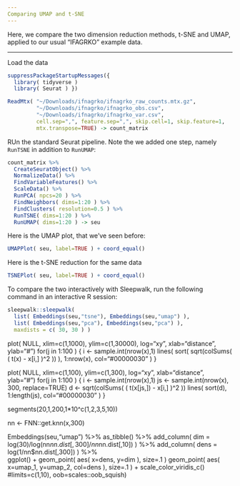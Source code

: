 ```yaml
---
Comparing UMAP and t-SNE
---
```


Here, we compare the two dimension reduction methods, t-SNE and UMAP, applied
to our usual "IFAGRKO" example data.

---

Load the data

```r
suppressPackageStartupMessages({
  library( tidyverse )
  library( Seurat ) })

ReadMtx( "~/Downloads/ifnagrko/ifnagrko_raw_counts.mtx.gz",
         "~/Downloads/ifnagrko/ifnagrko_obs.csv",
         "~/Downloads/ifnagrko/ifnagrko_var.csv",
         cell.sep=",", feature.sep=",", skip.cell=1, skip.feature=1, 
         mtx.transpose=TRUE) -> count_matrix
```


RUn the standard Seurat pipeline. Note the we added one step, namely `RunTSNE`
in addition to `RunUMAP`:

```r
count_matrix %>%
  CreateSeuratObject() %>%
  NormalizeData() %>%
  FindVariableFeatures() %>%
  ScaleData() %>%
  RunPCA( npcs=20 ) %>%
  FindNeighbors( dims=1:20 ) %>%
  FindClusters( resolution=0.5 ) %>%
  RunTSNE( dims=1:20 ) %>%
  RunUMAP( dims=1:20 ) -> seu
```

Here is the UMAP plot, that we've seen before:

```r
UMAPPlot( seu, label=TRUE ) + coord_equal()
```

Here is the t-SNE reduction for the same data

```r
TSNEPlot( seu, label=TRUE ) + coord_equal()
```

To compare the two interactively with Sleepwalk, run
the following command in an interactive R session:

```r
sleepwalk::sleepwalk(
  list( Embeddings(seu,"tsne"), Embeddings(seu,"umap") ),
  list( Embeddings(seu,"pca"), Embeddings(seu,"pca") ),
  maxdists = c( 30, 30 ) )
```

plot( NULL, xlim=c(1,1000), ylim=c(1,30000), log="xy", xlab="distance", ylab="#")
for(j in 1:100 ) {
  i <- sample.int(nrow(x),1)
  lines( sort( sqrt(colSums( ( t(x) - x[i,] )^2 )) ), 1:nrow(x), col="#00000030" ) }

plot( NULL, xlim=c(1,100), ylim=c(1,300), log="xy", xlab="distance", ylab="#")
for(j in 1:100 ) {
  i <- sample.int(nrow(x),1)
  js <- sample.int(nrow(x), 300, replace=TRUE)
  d <- sqrt(colSums( ( t(x[js,]) - x[i,] )^2 ))
  lines( sort(d), 1:length(js), col="#00000030" ) }

segments(20,1,200,1*10^c(1,2,3,5,10))


nn <- FNN::get.knn(x,300)

Embeddings(seu,"umap") %>%
as_tibble() %>%
add_column( dim = log(30)/log(nn$nn.dist[,300]/nn$nn.dist[,10]) ) %>%
add_column( dens = log(1/nn$nn.dist[,300]) ) %>%  
ggplot() +
  geom_point( aes( x=dens, y=dim ), size=.1 ) 
  geom_point( aes( x=umap_1, y=umap_2, col=dens ), size=.1 ) +
  scale_color_viridis_c() #limits=c(1,10), oob=scales::oob_squish)

